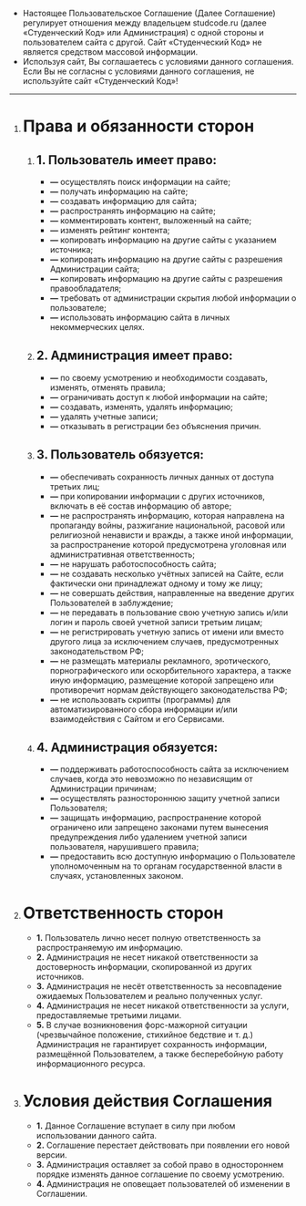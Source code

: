 - Настоящее Пользовательское Соглашение (Далее Соглашение) регулирует отношения между владельцем studcode.ru
  (далее «Студенческий Код» или Администрация) с одной стороны и пользователем сайта с другой.
  Сайт «Студенческий Код» не является средством массовой информации.
- Используя сайт, Вы соглашаетесь с условиями данного соглашения. Если Вы не согласны с условиями данного соглашения,
  не используйте сайт «Студенческий Код»!

---

1. # Права и обязанности сторон

   1. ## 1. Пользователь имеет право:

      - **—** осуществлять поиск информации на сайте;
      - **—** получать информацию на сайте;
      - **—** создавать информацию для сайта;
      - **—** распространять информацию на сайте;
      - **—** комментировать контент, выложенный на сайте;
      - **—** изменять рейтинг контента;
      - **—** копировать информацию на другие сайты с указанием источника;
      - **—** копировать информацию на другие сайты с разрешения Администрации сайта;
      - **—** копировать информацию на другие сайты с разрешения правообладателя;
      - **—** требовать от администрации скрытия любой информации о пользователе;
      - **—** использовать информацию сайта в личных некоммерческих целях.

   2. ## 2. Администрация имеет право:

      - **—** по своему усмотрению и необходимости создавать, изменять, отменять правила;
      - **—** ограничивать доступ к любой информации на сайте;
      - **—** создавать, изменять, удалять информацию;
      - **—** удалять учетные записи;
      - **—** отказывать в регистрации без объяснения причин.

   3. ## 3. Пользователь обязуется:

      - **—** обеспечивать сохранность личных данных от доступа третьих лиц;
      - **—** при копировании информации с других источников, включать в её состав информацию об авторе;
      - **—** не распространять информацию, которая направлена на пропаганду войны, разжигание национальной, расовой или религиозной
        ненависти и вражды, а также иной информации, за распространение которой предусмотрена уголовная или административная ответственность;
      - **—** не нарушать работоспособность сайта;
      - **—** не создавать несколько учётных записей на Сайте, если фактически они принадлежат одному и тому же лицу;
      - **—** не совершать действия, направленные на введение других Пользователей в заблуждение;
      - **—** не передавать в пользование свою учетную запись и/или логин и пароль своей учетной записи третьим лицам;
      - **—** не регистрировать учетную запись от имени или вместо другого лица за исключением случаев, предусмотренных законодательством РФ;
      - **—** не размещать материалы рекламного, эротического, порнографического или оскорбительного характера,
        а также иную информацию, размещение которой запрещено или противоречит нормам действующего законодательства РФ;
      - **—** не использовать скрипты (программы) для автоматизированного сбора информации и/или взаимодействия с Сайтом и его Сервисами.

   4. ## 4. Администрация обязуется:

      - **—** поддерживать работоспособность сайта за исключением случаев, когда это невозможно по независящим от Администрации причинам;
      - **—** осуществлять разностороннюю защиту учетной записи Пользователя;
      - **—** защищать информацию, распространение которой ограничено или запрещено законами путем вынесения предупреждения
        либо удалением учетной записи пользователя, нарушившего правила;
      - **—** предоставить всю доступную информацию о Пользователе уполномоченным на то органам государственной власти в случаях, установленных законом.

2. # Ответственность сторон

   - **1.** Пользователь лично несет полную ответственность за распространяемую им информацию.
   - **2.** Администрация не несет никакой ответственности за достоверность информации, скопированной из других источников.
   - **3.** Администрация не несёт ответственность за несовпадение ожидаемых Пользователем и реально полученных услуг.
   - **4.** Администрация не несет никакой ответственности за услуги, предоставляемые третьими лицами.
   - **5.** В случае возникновения форс-мажорной ситуации (чрезвычайное положение, стихийное бедствие и т. д.)
     Администрация не гарантирует сохранность информации, размещённой Пользователем, а также бесперебойную работу информационного ресурса.

3. # Условия действия Соглашения

   - **1.** Данное Соглашение вступает в силу при любом использовании данного сайта.
   - **2.** Соглашение перестает действовать при появлении его новой версии.
   - **3.** Администрация оставляет за собой право в одностороннем порядке изменять данное соглашение по своему усмотрению.
   - **4.** Администрация не оповещает пользователей об изменении в Соглашении.
